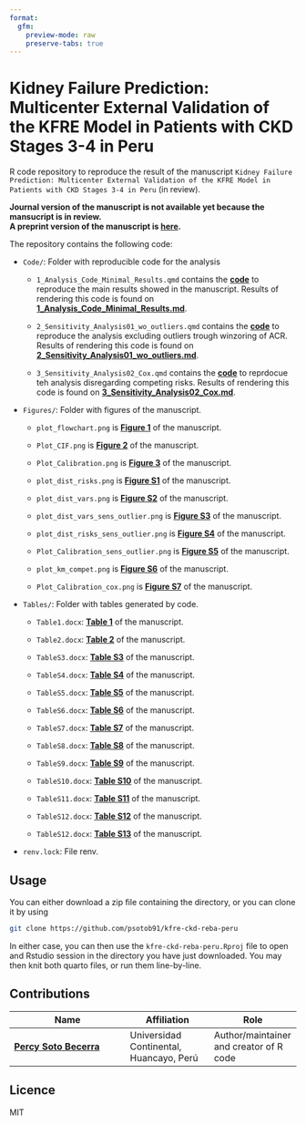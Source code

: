 ```yaml
---
format: 
  gfm:     
    preview-mode: raw
    preserve-tabs: true
---
```


# Kidney Failure Prediction: Multicenter External Validation of the KFRE Model in Patients with CKD Stages 3-4 in Peru

R code repository to reproduce the result of the manuscript `Kidney Failure Prediction: Multicenter External Validation of the KFRE Model in Patients with CKD Stages 3-4 in Peru` (in review).

**Journal version of the manuscript is not available yet because the mansucript is in review.**\
**A preprint version of the manuscript is [here](https://www.medrxiv.org/content/10.1101/2023.03.27.23287771v1).**

The repository contains the following code:

-   `Code/`: Folder with reproducible code for the analysis

    -   `1_Analysis_Code_Minimal_Results.qmd` contains the [**code**](https://github.com/psotob91/kfre-ckd-reba-peru/blob/main/Code/1_Analysis_Code_Minimal_Results.qmd) to reproduce the main results showed in the manuscript. Results of rendering this code is found on [**1_Analysis_Code_Minimal_Results.md**](https://github.com/psotob91/kfre-ckd-reba-peru/blob/main/Code/1_Analysis_Code_Minimal_Results.md).

    -   `2_Sensitivity_Analysis01_wo_outliers.qmd` contains the [**code**](https://github.com/psotob91/kfre-ckd-reba-peru/blob/main/Code/2_Sensitiviy_Analysis01_wo_outliers.qmd) to reproduce the analysis excluding outliers trough winzoring of ACR. Results of rendering this code is found on [**2_Sensitivity_Analysis01_wo_outliers.md**](https://github.com/psotob91/kfre-ckd-reba-peru/blob/main/Code/2_Sensitiviy_Analysis01_wo_outliers.md).

    -   `3_Sensitivity_Analysis02_Cox.qmd` contains the [**code**](https://github.com/psotob91/kfre-ckd-reba-peru/blob/main/Code/3_Sensitivity_Analysis02_Cox.qmd) to reprdocue teh analysis disregarding competing risks. Results of rendering this code is found on [**3_Sensitivity_Analysis02_Cox.md**](https://github.com/psotob91/kfre-ckd-reba-peru/blob/main/Code/3_Sensitivity_Analysis02_Cox.md).

-   `Figures/`: Folder with figures of the manuscript.

    -   `plot_flowchart.png` is [**Figure 1**](https://github.com/psotob91/kfre-ckd-reba-peru/blob/main/Figures/plot_flowchart.png) of the manuscript.

    -   `Plot_CIF.png` is [**Figure 2**](https://github.com/psotob91/kfre-ckd-reba-peru/blob/main/Figures/Plot_CIF.png) of the manuscript.

    -   `Plot_Calibration.png` is [**Figure 3**](https://github.com/psotob91/kfre-ckd-reba-peru/blob/main/Figures/Plot_Calibration.png) of the manuscript.

    -   `plot_dist_risks.png` is [**Figure S1**](https://github.com/psotob91/kfre-ckd-reba-peru/blob/main/Figures/plot_dist_risks.png) of the manuscript.

    -   `plot_dist_vars.png` is [**Figure S2**](https://github.com/psotob91/kfre-ckd-reba-peru/blob/main/Figures/plot_dist_vars.png) of the manuscript.

    -   `plot_dist_vars_sens_outlier.png` is [**Figure S3**](https://github.com/psotob91/kfre-ckd-reba-peru/blob/main/Figures/plot_dist_vars_sens_outlier.png) of the manuscript.

    -   `plot_dist_risks_sens_outlier.png` is [**Figure S4**](https://github.com/psotob91/kfre-ckd-reba-peru/blob/main/Figures/plot_dist_risks_sens_outlier.png) of the manuscript.

    -   `Plot_Calibration_sens_outlier.png` is [**Figure S5**](https://github.com/psotob91/kfre-ckd-reba-peru/blob/main/Figures/Plot_Calibration_sens_outlier.png) of the manuscript.

    -   `plot_km_compet.png` is [**Figure S6**](https://github.com/psotob91/kfre-ckd-reba-peru/blob/main/Figures/plot_km_compet.png) of the manuscript.

    -   `Plot_Calibration_cox.png` is [**Figure S7**](https://github.com/psotob91/kfre-ckd-reba-peru/blob/main/Figures/Plot_Calibration_cox.png) of the manuscript.

-   `Tables/`: Folder with tables generated by code.

    -   `Table1.docx`: [**Table 1**](https://github.com/psotob91/kfre-ckd-reba-peru/blob/main/Tables/Table1.docx) of the manuscript.

    -   `Table2.docx`: [**Table 2**](https://github.com/psotob91/kfre-ckd-reba-peru/blob/main/Tables/Table2.docx) of the manuscript.

    -   `TableS3.docx`: [**Table S3**](https://github.com/psotob91/kfre-ckd-reba-peru/blob/main/Tables/TableS3.docx) of the manuscript.

    -   `TableS4.docx`: [**Table S4**](https://github.com/psotob91/kfre-ckd-reba-peru/blob/main/Tables/TableS4.docx) of the manuscript.

    -   `TableS5.docx`: [**Table S5**](https://github.com/psotob91/kfre-ckd-reba-peru/blob/main/Tables/TableS5.docx) of the manuscript.

    -   `TableS6.docx`: [**Table S6**](https://github.com/psotob91/kfre-ckd-reba-peru/blob/main/Tables/TableS6.docx) of the manuscript.

    -   `TableS7.docx`: [**Table S7**](https://github.com/psotob91/kfre-ckd-reba-peru/blob/main/Tables/TableS7.docx) of the manuscript.

    -   `TableS8.docx`: [**Table S8**](https://github.com/psotob91/kfre-ckd-reba-peru/blob/main/Tables/TableS8.docx) of the manuscript.

    -   `TableS9.docx`: [**Table S9**](https://github.com/psotob91/kfre-ckd-reba-peru/blob/main/Tables/TableS9.docx) of the manuscript.

    -   `TableS10.docx`: [**Table S10**](https://github.com/psotob91/kfre-ckd-reba-peru/blob/main/Tables/TableS10.docx) of the manuscript.

    -   `TableS11.docx`: [**Table S11**](https://github.com/psotob91/kfre-ckd-reba-peru/blob/main/Tables/TableS11.docx) of the manuscript.

    -   `TableS12.docx`: [**Table S12**](https://github.com/psotob91/kfre-ckd-reba-peru/blob/main/Tables/TableS12.docx) of the manuscript.

    -   `TableS12.docx`: [**Table S13**](https://github.com/psotob91/kfre-ckd-reba-peru/blob/main/Tables/TableS13.docx) of the manuscript.

-   `renv.lock`: File renv.

## Usage

You can either download a zip file containing the directory, or you can clone it by using

``` bash
git clone https://github.com/psotob91/kfre-ckd-reba-peru
```

In either case, you can then use the `kfre-ckd-reba-peru.Rproj` file to open and Rstudio session in the directory you have just downloaded. You may then knit both quarto files, or run them line-by-line.

## Contributions

| Name                                                   | Affiliation                             | Role                                    |
|--------------------------------------------------------|-----------------------------------------|-----------------------------------------|
| [**Percy Soto Becerra**](https://github.com/psotob91/) | Universidad Continental, Huancayo, Perú | Author/maintainer and creator of R code |

## Licence

MIT
